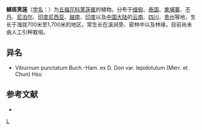 {{Speciesbox
| taxon = Viburnum punctatum
| image = Viburnum punctatum Buch.-Ham. ex D. Don.jpg
| binomial_authority = Buch.-Ham. ex D. Don
| subdivision_ranks =[[变种|变种]]
| subdivision =
* 鳞斑荚蒾 ''V. p.'' var. ''punctatum''
* [[大果鳞斑荚蒾|大果鳞斑荚蒾]] ''V. p.'' var. ''lepidotulum''
}}

'''鳞斑荚蒾'''（[[学名|学名]]：{{lang|la|''Viburnum punctatum''}}）为[[五福花科|五福花科]][[荚蒾属|荚蒾属]]的植物。分布于[[缅甸|缅甸]]、[[泰国|泰国]]、[[柬埔寨|柬埔寨]]、[[不丹|不丹]]、[[尼泊尔|尼泊尔]]、[[印度尼西亚|印度尼西亚]]、[[越南|越南]]、[[印度|印度]]以及[[中国大陆|中国大陆]]的[[云南|云南]]、[[四川|四川]]、[[贵州|贵州]]等地，生长于海拔700米至1,700米的地区，常生长在溪涧旁、密林中以及林缘，目前尚未由人工引种栽培。

== 异名 ==
* Viburnum punctatum Buch.-Ham. ex D. Don var. lepidotulum (Merr. et Chun) Hsu

== 参考文献 ==
<div class="references-small">
* {{cite web| url =http://www.bioinfo.cn/db05/KmzwSpecies.php?action=view&id=23760| title =鳞斑荚蒾（原变种）| work =《中国高等植物数据库全库》| publisher =中国科学院微生物研究所| author =昆明植物研究所| accessdate =2009-02-25| deadurl =yes| archiveurl =https://web.archive.org/web/20160305042219/http://www.bioinfo.cn/db05/KmzwSpecies.php?action=view&id=23760| archivedate =2016-03-05}}
</div>
{{taxonbar}}

[[Category:荚蒾属|L]]